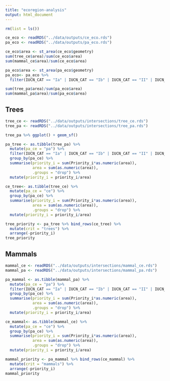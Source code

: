 ```yaml
---
title: "ecoregion-analysis"
output: html_document
---
```


```r
rm(list = ls())
```

```r
ce_eco <- readRDS("../data/outputs/ce_eco.rds")
pa_eco <- readRDS("../data/outputs/pa_eco.rds")
```

```r
ce_eco$area <- st_area(ce_eco$geometry)
sum(tree_ce$area)/sum(ce_eco$area)
sum(mammal_ce$area)/sum(ce_eco$area)
```

```r
pa_eco$area <- st_area(pa_eco$geometry)
pa_eco<- pa_eco %>%
  filter(IUCN_CAT == "Ia" | IUCN_CAT == "Ib" | IUCN_CAT == "II" | IUCN_CAT == "III" | IUCN_CAT == "IV")
```

```r
sum(tree_pa$area)/sum(pa_eco$area)
sum(mammal_pa$area)/sum(pa_eco$area)
```


## Trees
```r
tree_ce <- readRDS("../data/outputs/intersections/tree_ce.rds")
tree_pa <- readRDS("../data/outputs/intersections/tree_pa.rds")
```

```r
tree_pa %>% ggplot() + geom_sf()
```

```r
pa_tree <- as.tibble(tree_pa) %>%
  mutate(pa_ce = "pa") %>%
  filter(IUCN_CAT == "Ia" | IUCN_CAT == "Ib" | IUCN_CAT == "II" | IUCN_CAT == "III" | IUCN_CAT == "IV") %>%
  group_by(pa_ce) %>%
  summarise(priority_i = sum(Priority_i*as.numeric(area)),
            area = sum(as.numeric(area)),
            .groups = "drop") %>% 
  mutate(priority_i = priority_i/area) 

ce_tree<- as.tibble(tree_ce) %>%
  mutate(pa_ce = "ce") %>%
  group_by(pa_ce) %>%
  summarise(priority_i = sum(Priority_i*as.numeric(area)),
            area = sum(as.numeric(area)),
            .groups = "drop") %>% 
  mutate(priority_i = priority_i/area)

tree_priority <- pa_tree %>% bind_rows(ce_tree) %>%
  mutate(crit = "trees") %>%
  arrange(-priority_i)
tree_priority 
```


## Mammals

```r
mammal_ce <- readRDS("../data/outputs/intersections/mammal_ce.rds")
mammal_pa <- readRDS("../data/outputs/intersections/mammal_pa.rds")
```


```r
pa_mammal <- as.tibble(mammal_pa) %>%
  mutate(pa_ce = "pa") %>%
  filter(IUCN_CAT == "Ia" | IUCN_CAT == "Ib" | IUCN_CAT == "II" | IUCN_CAT == "III" | IUCN_CAT == "IV") %>%
  group_by(pa_ce) %>%
  summarise(priority_i = sum(Priority_i*as.numeric(area)),
            area = sum(as.numeric(area)),
            .groups = "drop") %>% 
  mutate(priority_i = priority_i/area) 

ce_mammal<- as.tibble(mammal_ce) %>%
  mutate(pa_ce = "ce") %>%
  group_by(pa_ce) %>%
  summarise(priority_i = sum(Priority_i*as.numeric(area)),
            area = sum(as.numeric(area)),
            .groups = "drop") %>% 
  mutate(priority_i = priority_i/area)

mammal_priority <- pa_mammal %>% bind_rows(ce_mammal) %>%
  mutate(crit = "mammals") %>%
  arrange(-priority_i)
mammal_priority 
```
